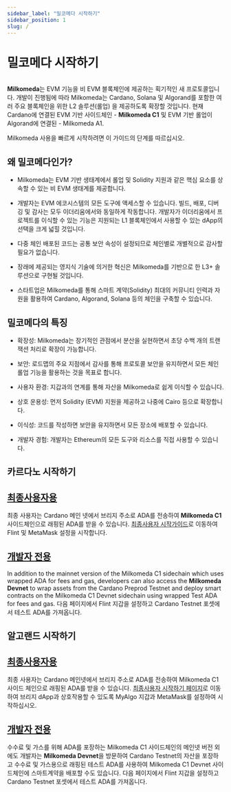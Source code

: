 ```yaml
---
sidebar_label: "밀코메다 시작하기"
sidebar_position: 1
slug: /
---
```



# 밀코메다 시작하기

<img src={milkomedaBanner} className="img-full" alt="" />

**Milkomeda**는 EVM 기능을 비 EVM 블록체인에 제공하는 획기적인 새 프로토콜입니다. 개발이 진행됨에 따라 Milkomeda는 Cardano, Solana 및 Algorand를 포함한 여러 주요 블록체인을 위한 L2 솔루션(롤업) 을 제공하도록 확장할 것입니다. 현재 Cardano에 연결된 EVM 기반 사이드체인 - <strong>Milkomeda C1</strong> 및 EVM 기반 롤업이 Algorand에 연결된 - Milkomeda A1.

Milkomeda 사용을 빠르게 시작하려면 이 가이드의 단계를 따르십시오.

## 왜 밀코메다인가?

- Milkomeda는 EVM 기반 생태계에서 롤업 및 Solidity 지원과 같은 핵심 요소를 상속할 수 있는 비 EVM 생태계를 제공합니다.

- 개발자는 EVM 에코시스템의 모든 도구에 액세스할 수 있습니다. 빌드, 배포, 디버깅 및 감사는 모두 이더리움에서와 동일하게 작동합니다. 개발자가 이더리움에서 프로젝트를 이식할 수 있는 기능은 지원되는 L1 블록체인에서 사용할 수 있는 dApp의 선택을 크게 넓힐 것입니다.

- 다중 체인 배포된 코드는 공통 보안 속성이 설정되므로 체인별로 개별적으로 감사할 필요가 없습니다.

- 장래에 제공되는 영지식 기술에 의거한 혁신은 Milkomeda를 기반으로 한 L3+ 솔루션으로 구현될 것입니다.

- 스타트업은 Milkomeda를 통해 스마트 계약(Solidity) 최대의 커뮤니티 인력과 자원을 활용하여 Cardano, Algorand, Solana 등의 체인을 구축할 수 있습니다.

## 밀코메다의 특징

- 확장성: Milkomeda는 장기적인 관점에서 분산을 실현하면서 초당 수백 개의 트랜잭션 처리로 확장이 가능합니다.

- 보안: 로드맵의 주요 지점에서 감사를 통해 프로토콜 보안을 유지하면서 모든 체인 롤업 기능을 활용하는 것을 목표로 합니다.

- 사용자 환경: 지갑과의 연계를 통해 자산을 Milkomeda로 쉽게 이식할 수 있습니다.

- 상호 운용성: 먼저 Solidity (EVM) 지원을 제공하고 나중에 Cairo 등으로 확장합니다.

- 이식성: 코드를 작성하면 보안을 유지하면서 모든 장소에 배포할 수 있습니다.

- 개발자 경험: 개발자는 Ethereum의 모든 도구와 리소스를 직접 사용할 수 있습니다.

## 카르다노 시작하기

## [최종사용자용](./cardano/for-end-users/)

최종 사용자는 Cardano 메인 넷에서 브리지 주소로 ADA를 전송하여 **Milkomeda C1**사이드체인으로 래핑된 ADA를 받을 수 있습니다. [최종사용자 시작가이드](./cardano/for-end-users)로 이동하여 Flint 및 MetaMask 설정을 시작합니다.

## [개발자 전용](./cardano/for-developers/)

In addition to the mainnet version of the Milkomeda C1 sidechain which uses wrapped ADA for fees and gas, developers can also access the **Milkomeda Devnet** to wrap assets from the Cardano Preprod Testnet and deploy smart contracts on the Milkomeda C1 Devnet sidechain using wrapped Test ADA for fees and gas. 다음 페이지에서 Flint 지갑을 설정하고 Cardano Testnet 포셋에서 테스트 ADA를 가져옵니다.

## 알고랜드 시작하기

## [최종사용자용](./algorand/for-end-users/)

최종 사용자는 Cardano 메인넷에서 브리지 주소로 ADA를 전송하여 Milkomeda C1사이드 체인으로 래핑된 ADA를 받을 수 있습니다. [최종사용자 시작하기 페이지](./algorand/for-end-users)로 이동하여 브리지 dApp과 상호작용할 수 있도록 MyAlgo 지갑과 MetaMask를 설정하여 시작하십시오.

## [개발자 전용](./algorand/for-developers/)

수수료 및 가스를 위해 ADA를 포장하는 Milkomeda C1 사이드체인의 메인넷 버전 외에도 개발자는 **Milkomeda Devnet**을 방문하여 Cardano Testnet의 자산을 포장하고 수수료 및 가스용으로 래핑된 테스트 ADA를 사용하여 Milkomeda C1 Devnet 사이드체인에 스마트계약을 배포할 수도 있습니다. 다음 페이지에서 Flint 지갑을 설정하고 Cardano Testnet 포셋에서 테스트 ADA를 가져옵니다.
